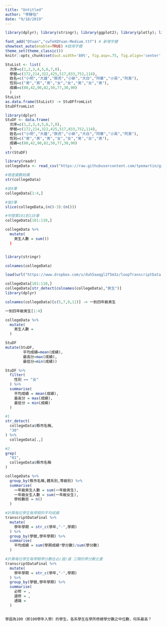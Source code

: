 ```yaml
---
title: "Untitled"
author: "李靜怡"
date: "9/18/2019"
---
```


```r
library(dplyr); library(stringr); library(ggplot2); library(plotly); library(lubridate); library(readr); library(tidyr); library(showtext)

font_add("QYuan","cwTeXQYuan-Medium.ttf") # 新增字體
showtext_auto(enable=TRUE) #啟用字體
theme_set(theme_classic())
knitr::opts_chunk$set(out.width='80%', fig.asp=.75, fig.align='center', fig.showtext=T)
```

```r
StuList <- list(
  次序=c(1,2,3,4,5,6,7,8),
  學號=c(172,214,322,425,517,833,752,114),
  姓名=c("小明","大雄","胖虎","小新","大白","阿華","小英","阿美"),
  性別=c("男","男","男","女","女","男","女","男"),
  成績=c(80,42,90,82,50,77,30,90)
  )
StuList
as.data.frame(StuList) -> StuDFfromList
StuDFfromList
```

```r
library(dplyr)
StuDF <- data.frame(
  次序=c(1,2,3,4,5,6,7,8),
  學號=c(172,214,322,425,517,833,752,114),
  姓名=c("小明","大雄","胖虎","小新","大白","阿華","小英","阿美"),
  性別=c("男","男","男","女","女","男","女","男"),
  成績=c(80,42,90,82,50,77,30,90)
  )
str(StuDF)
```

```r
library(readr)
collegeData <- read_csv("https://raw.githubusercontent.com/tpemartin/github-data/master/103_student.csv")

#檢查變數結構
str(collegeData)

#前4筆
collegeData[1:4,]

#後3筆
slice(collegeData,(n()-3):(n()))

#中間第101到110筆
collegeData[101:110,]
```

```r
collegeData %>%
  mutate(
    男生人數 = sum())
  )


library(stringr)

colnames(collegeData)
```

```r
load(url("https://www.dropbox.com/s/duh5aaqgl2f5m3z/loopTranscriptData.Rda?raw=1"))
```

```r
collegeData[101:110,]
collegeData[str_detect(colnames(collegeData),"男生")]
library(dplyr)

colnames(collegeData)[c(5,7,9,11)] -> 一到四年級男生

一到四年級男生[1:4]

collegeData %>%
  mutate(
    男生人數 = 
  )

```

```r
StuDF
mutate(StuDF,
        平均成績=mean(成績),
        最高分=max(成績),
        最低分=min(成績))
```

```r
StuDF %>%
  filter(
    性別 == "女"
  ) %>%
  summarise(
    平均成績 = mean(成績),
    最高分 = max(成績),
    最低分 = min(成績)
  )
```

```r
#1
str_detect(
  collegeData$縣市名稱,
  "30"
) %>%
  collegeData[.,]

#2
grep(
  "01",
  collegeData$縣市名稱
)
```

```r
collegeData %>%
  group_by(縣市名稱,體系別,等級別) %>%
  summarise(
    一年級男生人數 = sum(一年級男生),
    一年級女生人數 = sum(一年級女生),
    學校數目 = n()
  )
```

```r
#計算每位學生每學期的平均成績
transcriptDataFinal %>%
  mutate(
    學年學期 = str_c(學年,"-",學期)
  ) %>%
  group_by(學號,學年學期) %>%
  summarise(
    平均成績 = sum(學期成績*學分數)/sum(學分數)
  )

#計算每位學生每學期學分數在必/選/通 三類的學分數比重
transcriptDataFinal %>%
  mutate(
    學年學期 = str_c(學年,"-",學期)
  ) %>%
  group_by(學號,學年學期) %>%
  summarise(
    必修 = ,
    選修 = ,
    通識 = 
  )
  

學屆為100（即100學年入學）的學生，各系學生在學所修總學分數之中位數，何系最高？
```

